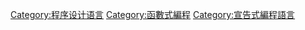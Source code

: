 [[Category:程序设计语言|Category:程序设计语言]]
[[Category:函數式編程|Category:函數式編程]]
[[Category:宣告式編程語言|Category:宣告式編程語言]]